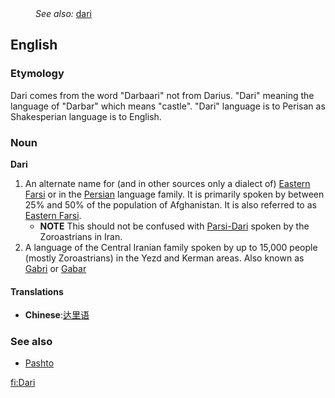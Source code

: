 :''See also:'' [[dari]]
==English==

===Etymology===
Dari comes from the word "Darbaari" not from Darius. "Dari" meaning the language of "Darbar" which means "castle". "Dari" language is to Perisan as Shakesperian language is to English.

===Noun===
'''Dari'''
#An alternate name for (and in other sources only a dialect of) [[Eastern Farsi]] or in the [[Persian]] language family. It is primarily spoken by between 25% and 50% of the population of Afghanistan. It is also referred to as [[Eastern Farsi]].
#*'''NOTE''' This should not be confused with [[Parsi-Dari]] spoken by the Zoroastrians in Iran.
#A language of the Central Iranian family spoken by up to 15,000 people (mostly Zoroastrians) in the Yezd and Kerman areas.  Also known as [[Gabri]] or [[Gabar]]

====Translations====
*'''Chinese''':[[达里语]]

===See also===
*[[Pashto]]

[[fi:Dari]]